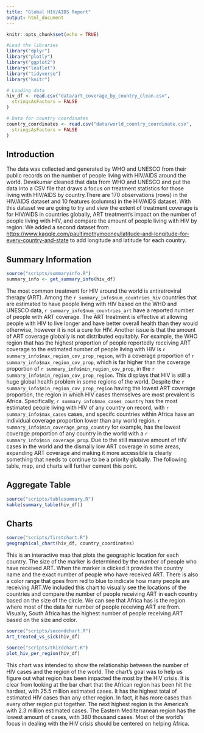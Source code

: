 ```yaml
---
title: "Global HIV/AIDS Report"
output: html_document
---
```


```r
knitr::opts_chunk$set(echo = TRUE)

#Load the libraries
library("dplyr")
library("plotly")
library("ggplot2")
library("leaflet")
library("tidyverse")
library("knitr")

# Loading data
hiv_df <- read.csv("data/art_coverage_by_country_clean.csv",
  stringsAsFactors = FALSE
)

# Data for country coordinates
country_coordinates <- read.csv("data/world_country_coordinate.csv",
  stringsAsFactors = FALSE
)
```

## Introduction 
The data was collected and generated by WHO and UNESCO from their public records on the number of people living with HIV/AIDS around the world. Devakumar cleaned that data from WHO and UNESCO and put the data into a CSV file that draws a focus on treatment statistics for those living with HIV/AIDS by country.There are 170 observations (rows) in the HIV/AIDS dataset and 10 features (columns) in the HIV/AIDS dataset. With this dataset
we are going to try and view the extent of treatment coverage is for HIV/AIDS in countries globally, ART treatment's impact on the number of people living with HIV, and compare the amount of people living with HIV by region.
We added a second dataset from <https://www.kaggle.com/paultimothymooney/latitude-and-longitude-for-every-country-and-state> to add longitude and latitude for each country. 

## Summary Information

```r
source("scripts/summaryinfo.R")
summary_info <- get_summary_info(hiv_df)
```

The most common treatment for HIV around the world is antiretroviral therapy (ART). Among the `r summary_info$num_countries_hiv` countries that are estimated to have people living with HIV based on the WHO and UNESCO data, `r summary_info$num_countries_art` have a reported number of people with ART coverage. The ART treatment is effective at allowing people with HIV to live longer and have better overall health than they would otherwise, however it is not a cure for HIV. Another issue is that the amount of ART coverage globally is not distributed equitably. For example, the WHO region that has the highest proportion of people reportedly receiving ART coverage to the estimated number of people living with HIV is `r summary_info$max_region_cov_prop_region`, with a coverage proportion of `r summary_info$max_region_cov_prop`, which is far higher than the coverage proportion of `r summary_info$min_region_cov_prop`, in the `r summary_info$min_region_cov_prop_region`. This displays that HIV is still a huge global health problem in some regions of the world. Despite the `r summary_info$min_region_cov_prop_region` having the lowest ART coverage proportion, the region in which HIV cases themselves are most prevalent is Africa. Specifically, `r summary_info$max_cases_country` has the most estimated people living with HIV of any country on record, with `r summary_info$max_cases` cases, and specifc countries within Africa have an individual coverage proportion lower than any world region. `r summary_info$min_coverage_prop_country` for example, has the lowest coverage proportion of any country in the world with a `r summary_info$min_coverage_prop`. Due to the still massive amount of HIV cases in the world and the dismally low ART coverage in some areas, expanding ART coverage and making it more accessible is clearly something that needs to continue to be a priority globally. The following table, map, and charts will further cement this point.

## Aggregate Table

```r
source("scripts/tablesummary.R")
kable(summary_table(hiv_df))
```

## Charts

```r
source("scripts/firstchart.R")
geographical_chart(hiv_df, country_coordinates)
```

This is an interactive map that plots the geographic location for each country. The size of the marker is determined by the number of people who have received ART. When the marker is clicked it provides the country name and the exact number of people who have received ART. There is also a color range that goes from red to blue to indicate how many people are receiving ART.We included this chart to visually see the locations of the countries and compare the number of people receiving ART in each country based on the size of the circle. We can see that Africa has is the region where most of the data for number of people receiving ART are from. Visually, South Africa has the highest number of people receiving ART based on the size and color.

```r
source("scripts/secondchart.R")
Art_treated_vs_sick(hiv_df)
```

```r
source("scripts/thirdchart.R")
plot_hiv_per_region(hiv_df)
```

This chart was intended to show the relationship between the number of HIV cases
and the region of the world. The chart's goal was to help us figure out what 
region has been impacted the most by the HIV crisis. It is clear from looking at 
the bar chart that the African region has been hit the hardest, with 25.5 
million estimated cases. It has the highest total of estimated HIV cases than 
any other region. In fact, it has more cases than every other region put 
together. The next highest region is the America's with 2.3 million estimated 
cases. The Eastern Mediterranean region has the lowest amount of cases, with 
380 thousand cases. Most of the world's focus in dealing with the HIV crisis 
should be centered on helping Africa. 

